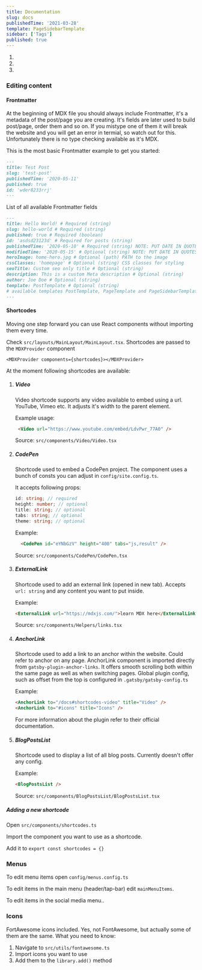 ```yaml
---
title: Documentation
slug: docs
publishedTime: '2021-03-28'
template: PageSidebarTemplate
sidebar: ['Tags']
published: true
---
```


1. <AnchorLink to="#editing-content" title="Editing content" />
2. <AnchorLink to="#menus" title="Menus" />
3. <AnchorLink to="#icons" title="Icons" />

<h3 id="editing-content">Editing content</h3>

<h4 id="frontmatter">Frontmatter</h4>

At the beginning of MDX file you should always include Frontmatter, it's a metadata of the post/page you are creating.
It's fields are later used to build post/page, order them and so on.
If you mistype one of them it will break the website and you will get an error in termial, so watch out for this.
Unfortunately there is no type checking available as it's MDX.

This is the most basic Frontmatter example to get you started:

```md
---
title: Test Post
slug: 'test-post'
publishedTime: '2020-05-11'
published: true
id: 'wder8233rrj'
---
```

List of all available Frontmatter fields

```md
---
title: Hello World! # Required (string)
slug: hello-world # Required (string)
published: true # Required (boolean)
id: 'asdsd23123d' # Required for posts (string)
publishedTime: '2020-05-10' # Required (string) NOTE: PUT DATE IN QUOTES
modifiedTime: '2020-05-15' # Optional (string) NOTE: PUT DATE IN QUOTES
heroImage: home-hero.jpg # Optional (path) PATH to the image
cssClasses: 'homepage' # Optional (string) CSS classes for styling
seoTitle: Custom seo only title # Optional (string)
description: This is a custom Meta description # Optional (string)
author: Joe Doe # Optional (string)
template: PostTemplate # Optional (string)
# available templates PostTemplate, PageTemplate and PageSidebarTemplate
---
```

<h4 id="shortcodes">Shortcodes</h4>

Moving one step forward you can use React components without importing them every time.

Check `src/layouts/MainLayout/MainLayout.tsx`. Shortcodes are passed to the `MDXProvider` component

```tsx
<MDXProvider components={shortcodes}></MDXProvider>
```

At the moment following shortcodes are available:

1. <h5 id="shortcodes-video">Video</h5>

   Video shortcode supports any video available to embed using a url. YouTube, Vimeo etc.
   It adjusts it's width to the parent element.

   Example usage:

   ```md
    <Video url="https://www.youtube.com/embed/LdvPwr_77A0" />
   ```

   Source: `src/components/Video/Video.tsx`

2. <h5 id="shortcodes-codepen">CodePen</h5>

   Shortcode used to embed a CodePen project.
   The component uses a bunch of consts you can adjust in `config/site.config.ts`.

   It accepts following props:

   ```typescript
   id: string; // required
   height: number; // optional
   title: string; // optional
   tabs: string; // optional
   theme: string; // optional
   ```

   Example:

   ```md
     <CodePen id="eYNbGzV" height="400" tabs="js,result" />
   ```

   Source: `src/components/CodePen/CodePen.tsx`

3. <h5 id="shortcodes-externallink">ExternalLink</h5>

   Shortcode used to add an external link (opened in new tab).
   Accepts `url: string` and any content you want to put inside.

   Example:

   ```md
   <ExternalLink url="https://mdxjs.com/">learn MDX here</ExternalLink>
   ```

   Source: `src/components/Helpers/links.tsx`

4. <h5 id="shortcodes-anchorlink">AnchorLink</h5>

   Shortcode used to add a link to an anchor within the website. Could refer to anchor on any page.
   AnchorLink component is imported directly from `gatsby-plugin-anchor-links`.
   It offers smooth scrolling both within the same page as well as when switching pages.
   Global plugin config, such as offset from the top is configured in `.gatsby/gatsby-config.ts`

   Example:

   ```md
   <AnchorLink to="/docs#shortcodes-video" title="Video" />
   <AnchorLink to="#icons" title="Icons" />
   ```

   For more information about the plugin refer to their <ExternalLink url="https://www.gatsbyjs.com/plugins/gatsby-plugin-anchor-links/">official documentation</ExternalLink>.

5. <h5 id="shortcodes-blogpostslist">BlogPostsList</h5>

   Shortcode used to display a list of all blog posts. Currently doesn't offer any config.

   Example:

   ```md
   <BlogPostsList />
   ```

   Source: `src/components/BlogPostsList/BlogPostsList.tsx`

##### Adding a new shortcode

Open `src/components/shortcodes.ts`

Import the component you want to use as a shortcode.

Add it to `export const shortcodes = {}`

<h3 id="menus">Menus</h3>

To edit menu items open `config/menus.config.ts`

To edit items in the main menu (header/tap-bar) edit `mainMenuItems`.

To edit items in the social media menu..

<h3 id="icons">Icons</h3>

FortAwesome icons included. Yes, not FontAwesome, but actually some of them are the same.
What you need to know:

1. Navigate to `src/utils/fontawesome.ts`
2. Import icons you want to use
3. Add them to the `library.add()` method
